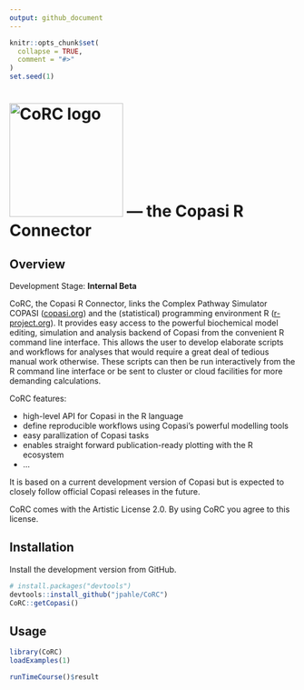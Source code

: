 ```yaml
---
output: github_document
---
```

<!-- README.md is generated from README.Rmd. Please edit that file -->

```r
knitr::opts_chunk$set(
  collapse = TRUE,
  comment = "#>"
)
set.seed(1)
```

# <img src="man/figures/logo.png" alt="CoRC logo" width="200"> --- the <b>Co</b>pasi <b>R</b> <b>C</b>onnector

## Overview

Development Stage: **Internal Beta**

CoRC, the Copasi R Connector, links the Complex Pathway Simulator COPASI ([copasi.org](http://copasi.org)) and the (statistical) programming environment R ([r-project.org](http://r-project.org)).
It provides easy access to the powerful biochemical model editing, simulation and analysis backend of Copasi from the convenient R command line interface.
This allows the user to develop elaborate scripts and workflows for analyses that would require a great deal of tedious manual work otherwise.
These scripts can then be run interactively from the R command line interface or be sent to cluster or cloud facilities for more demanding calculations.

CoRC features:

* high-level API for Copasi in the R language
* define reproducible workflows using Copasi's powerful modelling tools
* easy parallization of Copasi tasks
* enables straight forward publication-ready plotting with the R ecosystem
* ...

It is based on a current development version of Copasi but is expected to closely follow official Copasi releases in the future.

CoRC comes with the Artistic License 2.0. By using CoRC you agree to this license.

## Installation

Install the development version from GitHub.

```r
# install.packages("devtools")
devtools::install_github("jpahle/CoRC")
CoRC::getCopasi()
```

## Usage

```r
library(CoRC)
loadExamples(1)

runTimeCourse()$result
```
